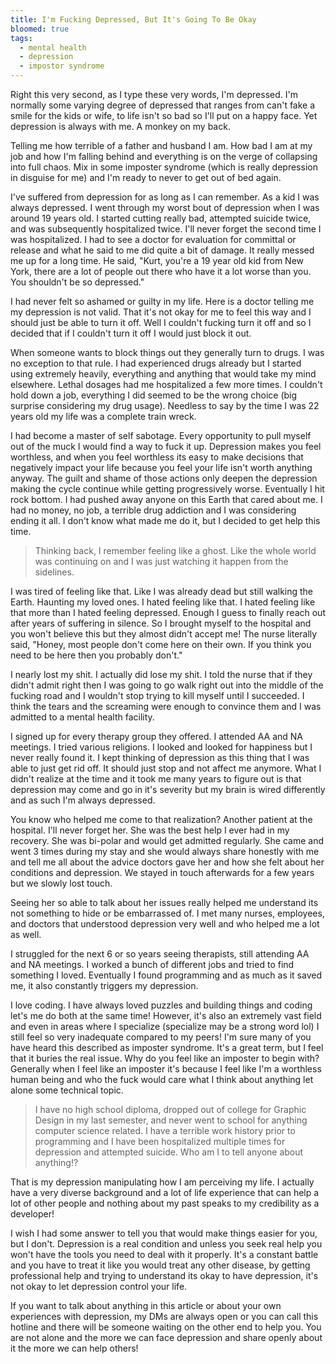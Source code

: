 ```yaml
---
title: I'm Fucking Depressed, But It's Going To Be Okay
bloomed: true
tags:
  - mental health
  - depression
  - impostor syndrome
---
```


Right this very second, as I type these very words, I'm depressed. I'm normally some varying degree of depressed that ranges from can't fake a smile for the kids or wife, to life isn't so bad so I'll put on a happy face. Yet depression is always with me. A monkey on my back.

Telling me how terrible of a father and husband I am. How bad I am at my job and how I'm falling behind and everything is on the verge of collapsing into full chaos. Mix in some imposter syndrome (which is really depression in disguise for me) and I'm ready to never to get out of bed again.

I've suffered from depression for as long as I can remember. As a kid I was always depressed. I went through my worst bout of depression when I was around 19 years old. I started cutting really bad, attempted suicide twice, and was subsequently hospitalized twice.
I'll never forget the second time I was hospitalized. I had to see a doctor for evaluation for committal or release and what he said to me did quite a bit of damage. It really messed me up for a long time. He said, "Kurt, you're a 19 year old kid from New York, there are a lot of people out there who have it a lot worse than you. You shouldn't be so depressed."

I had never felt so ashamed or guilty in my life. Here is a doctor telling me my depression is not valid. That it's not okay for me to feel this way and I should just be able to turn it off. Well I couldn't fucking turn it off and so I decided that if I couldn't turn it off I would just block it out.

When someone wants to block things out they generally turn to drugs. I was no exception to that rule. I had experienced drugs already but I started using extremely heavily, everything and anything that would take my mind elsewhere. Lethal dosages had me hospitalized a few more times. I couldn't hold down a job, everything I did seemed to be the wrong choice (big surprise considering my drug usage). Needless to say by the time I was 22 years old my life was a complete train wreck.

I had become a master of self sabotage. Every opportunity to pull myself out of the muck I would find a way to fuck it up. Depression makes you feel worthless, and when you feel worthless its easy to make decisions that negatively impact your life because you feel your life isn't worth anything anyway. The guilt and shame of those actions only deepen the depression making the cycle continue while getting progressively worse.
Eventually I hit rock bottom. I had pushed away anyone on this Earth that cared about me. I had no money, no job, a terrible drug addiction and I was considering ending it all. I don't know what made me do it, but I decided to get help this time.

> Thinking back, I remember feeling like a ghost. Like the whole world was continuing on and I was just watching it happen from the sidelines.

I was tired of feeling like that. Like I was already dead but still walking the Earth. Haunting my loved ones. I hated feeling like that. I hated feeling like that more than I hated feeling depressed. Enough I guess to finally reach out after years of suffering in silence.
So I brought myself to the hospital and you won't believe this but they almost didn't accept me! The nurse literally said, "Honey, most people don't come here on their own. If you think you need to be here then you probably don't."

I nearly lost my shit. I actually did lose my shit. I told the nurse that if they didn't admit right then I was going to go walk right out into the middle of the fucking road and I wouldn't stop trying to kill myself until I succeeded. I think the tears and the screaming were enough to convince them and I was admitted to a mental health facility.

I signed up for every therapy group they offered. I attended AA and NA meetings. I tried various religions. I looked and looked for happiness but I never really found it. I kept thinking of depression as this thing that I was able to just get rid off. It should just stop and not affect me anymore. What I didn't realize at the time and it took me many years to figure out is that depression may come and go in it's severity but my brain is wired differently and as such I'm always depressed.

You know who helped me come to that realization? Another patient at the hospital. I'll never forget her. She was the best help I ever had in my recovery. She was bi-polar and would get admitted regularly. She came and went 3 times during my stay and she would always share honestly with me and tell me all about the advice doctors gave her and how she felt about her conditions and depression. We stayed in touch afterwards for a few years but we slowly lost touch.

Seeing her so able to talk about her issues really helped me understand its not something to hide or be embarrassed of. I met many nurses, employees, and doctors that understood depression very well and who helped me a lot as well.

I struggled for the next 6 or so years seeing therapists, still attending AA and NA meetings. I worked a bunch of different jobs and tried to find something I loved. Eventually I found programming and as much as it saved me, it also constantly triggers my depression.

I love coding. I have always loved puzzles and building things and coding let's me do both at the same time! However, it's also an extremely vast field and even in areas where I specialize (specialize may be a strong word lol) I still feel so very inadequate compared to my peers! I'm sure many of you have heard this described as imposter syndrome. It's a great term, but I feel that it buries the real issue. Why do you feel like an imposter to begin with? Generally when I feel like an imposter it's because I feel like I'm a worthless human being and who the fuck would care what I think about anything let alone some technical topic.

> I have no high school diploma, dropped out of college for Graphic Design in my last semester, and never went to school for anything computer science related. I have a terrible work history prior to programming and I have been hospitalized multiple times for depression and attempted suicide. Who am I to tell anyone about anything!?

That is my depression manipulating how I am perceiving my life. I actually have a very diverse background and a lot of life experience that can help a lot of other people and nothing about my past speaks to my credibility as a developer!

I wish I had some answer to tell you that would make things easier for you, but I don't. Depression is a real condition and unless you seek real help you won't have the tools you need to deal with it properly. It's a constant battle and you have to treat it like you would treat any other disease, by getting professional help and trying to understand its okay to have depression, it's not okay to let depression control your life.

If you want to talk about anything in this article or about your own experiences with depression, my DMs are always open or you can call this hotline and there will be someone waiting on the other end to help you. You are not alone and the more we can face depression and share openly about it the more we can help others!
